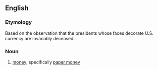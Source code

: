 ==English==
===Etymology===
Based on the observation that the presidents whose faces decorate U.S. currency are invariably deceased.
===Noun===
# {{US}} {{slang}} [[money]], specifically [[paper money]]
